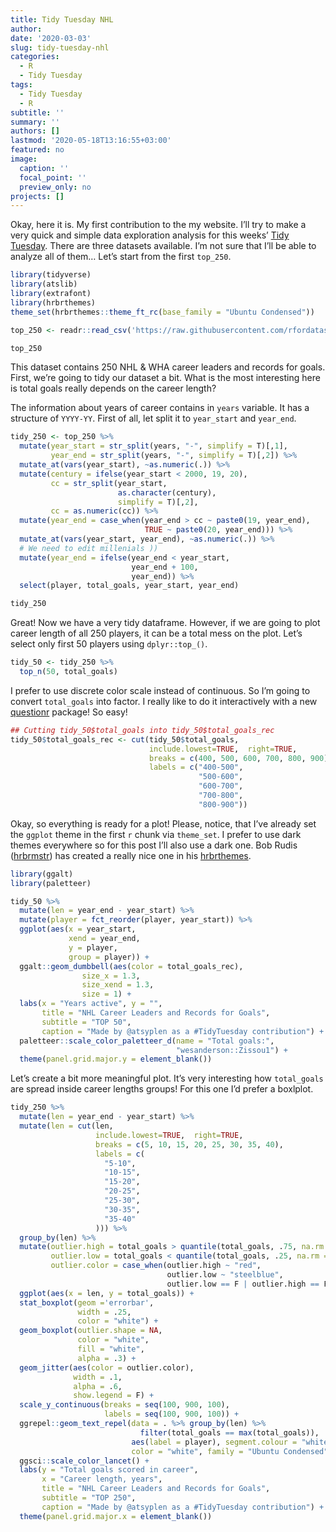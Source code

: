 ```yaml
---
title: Tidy Tuesday NHL
author: 
date: '2020-03-03'
slug: tidy-tuesday-nhl
categories:
  - R
  - Tidy Tuesday
tags:
  - Tidy Tuesday
  - R
subtitle: ''
summary: ''
authors: []
lastmod: '2020-05-18T13:16:55+03:00'
featured: no
image:
  caption: ''
  focal_point: ''
  preview_only: no
projects: []
---
```


Okay, here it is. My first contribution to the my website. I'll try to make a very quick and simple data exploration analysis for this weeks' [Tidy Tuesday](https://github.com/rfordatascience/tidytuesday/blob/master/data/2020/2020-03-03/readme.md). There are three datasets available. I'm not sure that I'll be able to analyze all of them… Let's start from the first `top_250`.

```r
library(tidyverse)
library(atslib)
library(extrafont)
library(hrbrthemes)
theme_set(hrbrthemes::theme_ft_rc(base_family = "Ubuntu Condensed"))

top_250 <- readr::read_csv('https://raw.githubusercontent.com/rfordatascience/tidytuesday/master/data/2020/2020-03-03/top_250.csv')

top_250
```

This dataset contains 250 NHL & WHA career leaders and records for goals. First, we're going to tidy our dataset a bit. What is the most interesting here is total goals really depends on the career length?

The information about years of career contains in `years` variable. It has a structure of `YYYY-YY`. First of all, let split it to `year_start` and `year_end`.

```r
tidy_250 <- top_250 %>% 
  mutate(year_start = str_split(years, "-", simplify = T)[,1],
         year_end = str_split(years, "-", simplify = T)[,2]) %>% 
  mutate_at(vars(year_start), ~as.numeric(.)) %>% 
  mutate(century = ifelse(year_start < 2000, 19, 20),
         cc = str_split(year_start, 
                        as.character(century),
                        simplify = T)[,2],
         cc = as.numeric(cc)) %>%
  mutate(year_end = case_when(year_end > cc ~ paste0(19, year_end),
                              TRUE ~ paste0(20, year_end))) %>% 
  mutate_at(vars(year_start, year_end), ~as.numeric(.)) %>% 
  # We need to edit millenials ))
  mutate(year_end = ifelse(year_end < year_start,
                           year_end + 100,
                           year_end)) %>% 
  select(player, total_goals, year_start, year_end) 

tidy_250
```

Great! Now we have a very tidy dataframe. However, if we are going to plot career length of all 250 players, it can be a total mess on the plot. Let's select only first 50 players using `dplyr::top_()`. 

```r
tidy_50 <- tidy_250 %>% 
  top_n(50, total_goals)
```

I prefer to use discrete color scale instead of continuous. So I'm going to convert `total_goals` into factor. I really like to do it interactively with a new [questionr](https://juba.github.io/questionr/reference/icut.html) package! So easy!

```r
## Cutting tidy_50$total_goals into tidy_50$total_goals_rec
tidy_50$total_goals_rec <- cut(tidy_50$total_goals,
                               include.lowest=TRUE,  right=TRUE,
                               breaks = c(400, 500, 600, 700, 800, 900),
                               labels = c("400-500",
                                          "500-600",
                                          "600-700",
                                          "700-800",
                                          "800-900"))
```

Okay, so everything is ready for a plot! Please, notice, that I've already set the `ggplot` theme in the first `r` chunk via `theme_set`. I prefer to use dark themes everywhere so for this post I'll also use a dark one. Bob Rudis ([hrbrmstr](https://twitter.com/hrbrmstr)) has created a really nice one in his [hrbrthemes](https://github.com/hrbrmstr/hrbrthemes).

```r
library(ggalt)
library(paletteer)

tidy_50 %>% 
  mutate(len = year_end - year_start) %>% 
  mutate(player = fct_reorder(player, year_start)) %>%
  ggplot(aes(x = year_start,
             xend = year_end,
             y = player,
             group = player)) + 
  ggalt::geom_dumbbell(aes(color = total_goals_rec),
                size_x = 1.3,
                size_xend = 1.3,
                size = 1) +
  labs(x = "Years active", y = "",
       title = "NHL Career Leaders and Records for Goals",
       subtitle = "TOP 50",
       caption = "Made by @atsyplen as a #TidyTuesday contribution") +
  paletteer::scale_color_paletteer_d(name = "Total goals:",
                                     "wesanderson::Zissou1") +
  theme(panel.grid.major.y = element_blank())
```

Let's create a bit more meaningful plot. It's very interesting how `total_goals` are spread inside career lengths groups! For this one I'd prefer a boxlplot.

```r

tidy_250 %>% 
  mutate(len = year_end - year_start) %>% 
  mutate(len = cut(len,
                   include.lowest=TRUE,  right=TRUE,
                   breaks = c(5, 10, 15, 20, 25, 30, 35, 40),
                   labels = c(
                     "5-10",
                     "10-15",
                     "15-20",
                     "20-25",
                     "25-30",
                     "30-35",
                     "35-40"
                   ))) %>% 
  group_by(len) %>% 
  mutate(outlier.high = total_goals > quantile(total_goals, .75, na.rm = T) + 1.50*IQR(total_goals, na.rm = T),
         outlier.low = total_goals < quantile(total_goals, .25, na.rm = T) - 1.50*IQR(total_goals, na.rm = T),
         outlier.color = case_when(outlier.high ~ "red",
                                   outlier.low ~ "steelblue",
                                   outlier.low == F | outlier.high == F ~ "black")) %>%
  ggplot(aes(x = len, y = total_goals)) +
  stat_boxplot(geom ='errorbar',
               width = .25,
               color = "white") +
  geom_boxplot(outlier.shape = NA,
               color = "white",
               fill = "white",
               alpha = .3) +
  geom_jitter(aes(color = outlier.color),
              width = .1,
              alpha = .6,
              show.legend = F) +
  scale_y_continuous(breaks = seq(100, 900, 100),
                     labels = seq(100, 900, 100)) +
  ggrepel::geom_text_repel(data = . %>% group_by(len) %>% 
                             filter(total_goals == max(total_goals)),
                           aes(label = player), segment.colour = "white",
                           color = "white", family = "Ubuntu Condensed") +
  ggsci::scale_color_lancet() +
  labs(y = "Total goals scored in career",
       x = "Career length, years",
       title = "NHL Career Leaders and Records for Goals",
       subtitle = "TOP 250",
       caption = "Made by @atsyplen as a #TidyTuesday contribution") +
  theme(panel.grid.major.x = element_blank())

```

